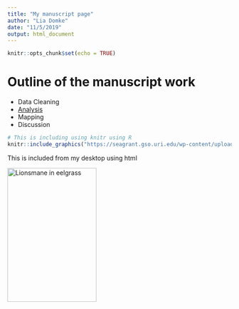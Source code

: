 ```yaml
---
title: "My manuscript page"
author: "Lia Domke"
date: "11/5/2019"
output: html_document
---
```


```r
knitr::opts_chunk$set(echo = TRUE)
```

# Outline of the manuscript work

- Data Cleaning
- [Analysis](NCEAS_Ex1.1.html)
- Mapping
- Discussion

```r
# This is including using knitr using R
knitr::include_graphics("https://seagrant.gso.uri.edu/wp-content/uploads/2018/08/Eelgrass_01.jpg")

```

This is included from my desktop using html

<img src="eel_jelly.jpg" title="Lionsmane in eelgrass" style = "width:200px;height:300px;"/>
